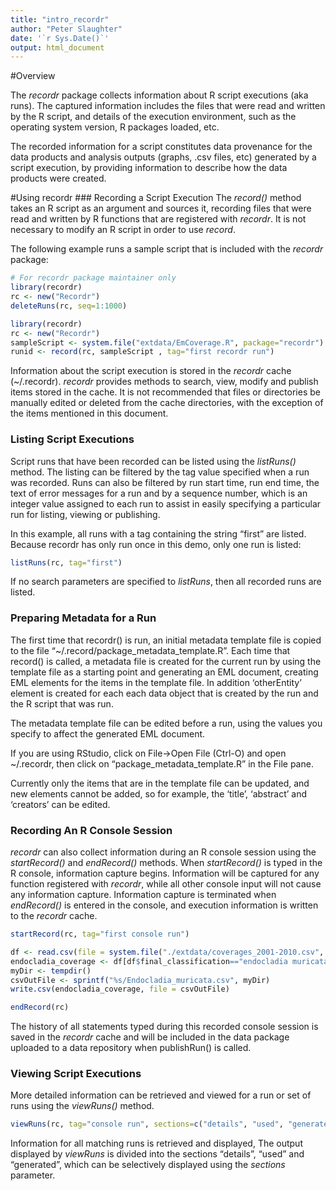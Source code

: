 ```yaml
---
title: "intro_recordr"
author: "Peter Slaughter"
date: '`r Sys.Date()`'
output: html_document
---
```

#Overview

The *recordr* package collects information about R script executions (aka runs). The captured information
includes the files that were read and written by the R script, and details of the execution
environment, such as the operating system version, R packages loaded, etc.

The recorded information for a script constitutes data provenance for the data products and analysis outputs (graphs, .csv files, etc) generated by a script execution, by providing  information to describe how the data products were created.

#Using recordr
### Recording a Script Execution
The *record()* method takes an R script as an argument and sources it, recording files that
were read and written by R functions that are registered with *recordr*. It is not necessary to
modify an R script in order to use *record*.

The following example runs a sample script that is included with the *recordr* package:

```r
# For recordr package maintainer only
library(recordr)
rc <- new("Recordr")
deleteRuns(rc, seq=1:1000)
```

```r
library(recordr)
rc <- new("Recordr")
sampleScript <- system.file("extdata/EmCoverage.R", package="recordr")
runid <- record(rc, sampleScript , tag="first recordr run")
```

Information about the script execution is stored in the *recordr* cache (~/.recordr). *recordr* provides methods to
search, view, modify and publish items stored in the cache. It is not recommended that files or directories be manually edited or deleted from the cache directories, with the exception of the items mentioned in this document.

### Listing Script Executions
Script runs that have been recorded can be listed using the *listRuns()* method. The
listing can be filtered by the tag value specified when a run was recorded.
Runs can also be filtered by run start time, run end time, the text of error messages for a run and by a sequence number, which is an integer
value assigned to each run to assist in easily specifying a particular run for listing,
viewing or publishing.

In this example, all runs with a tag containing the string "first" are listed. Because
recordr has only run once in this demo, only one run is listed:
```r
listRuns(rc, tag="first")
```
If no search parameters are specified to *listRuns*, then all recorded runs are listed.

### Preparing Metadata for a Run

The first time that recordr() is run, an initial metadata template file is copied to
the file "~/.record/package_metadata_template.R". Each time that record() is called, a
metadata file is created for the current run by using the template file as a starting
point and generating an EML document, creating EML elements for the items in
the template file. In addition 'otherEntity' element is created for each each data
object that is created by the run and the R script that was run.

The metadata template file can be edited before a run, using the values you specify
to affect the generated EML document.

If you are using RStudio, click on File->Open File (Ctrl-O)
and open ~/.recordr, then click on "package_metadata_template.R" in the File pane.

Currently only the items that are in the template file can be updated, and new elements
cannot be added, so for example, the 'title', 'abstract' and 'creators' can be edited.

### Recording An R Console Session

*recordr* can also collect information during an R console session using the
*startRecord()* and *endRecord()* methods. When *startRecord()* is typed in
the R console, information capture begins. Information will be captured for any
function registered with *recordr*, while all other console input will not cause
any information capture. Information capture is terminated when *endRecord()* is
entered in the console, and execution information is written to the *recordr*
cache.

```r
startRecord(rc, tag="first console run")

df <- read.csv(file = system.file("./extdata/coverages_2001-2010.csv", package="recordr"))
endocladia_coverage <- df[df$final_classification=="endocladia muricata",]
myDir <- tempdir()
csvOutFile <- sprintf("%s/Endocladia_muricata.csv", myDir)
write.csv(endocladia_coverage, file = csvOutFile)

endRecord(rc)
```

The history of all statements typed during this recorded console session is
saved in the *recordr* cache and will be included in the data package uploaded
to a data repository when publishRun() is called.

### Viewing Script Executions

More detailed information can be retrieved and viewed for a run or set of runs
using the *viewRuns()* method.

```r
viewRuns(rc, tag="console run", sections=c("details", "used", "generated"))
```

Information for all matching runs is retrieved and displayed,
The output displayed by *viewRuns* is divided into the sections "details", "used"
and "generated", which can be selectively displayed using the _sections_ parameter.
